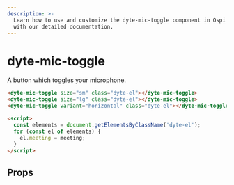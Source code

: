 ```yaml
---
description: >-
  Learn how to use and customize the dyte-mic-toggle component in Ospi's UI Kit
  with our detailed documentation.
---
```


# dyte-mic-toggle

A button which toggles your microphone.

```html
<dyte-mic-toggle size="sm" class="dyte-el"></dyte-mic-toggle>
<dyte-mic-toggle size="lg" class="dyte-el"></dyte-mic-toggle>
<dyte-mic-toggle variant="horizontal" class="dyte-el"></dyte-mic-toggle>

<script>
  const elements = document.getElementsByClassName('dyte-el');
  for (const el of elements) {
    el.meeting = meeting;
  }
</script>
```

## Props

<PropsTable of="dyte-mic-toggle" />

<head>
  <title>UI Kit dyte-mic-toggle</title>
</head>

